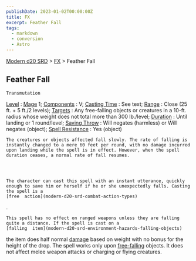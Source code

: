 ```yaml
---
publishDate: 2023-01-02T00:00:00Z
title: FX
excerpt: Feather Fall
tags:
  - markdown
  - conversion
  - Astro
---
```


[Modern d20 SRD](/#modernD20) > [FX](modern-d20-srd-fx-index) > Feather Fall

## Feather Fall




    Transmutation

[Level](modern-d20-srd-fx-level)
:
[Mage](modern-d20-srd-classes-advanced-mage)
1;
[Components](modern-d20-srd-fx-components)
: V;
[Casting Time](modern-d20-srd-fx-casting-time)
: See text;
[Range](modern-d20-srd-fx-range)
: Close (25 ft. + 5 ft./2 levels);
[Targets](modern-d20-srd-fx-target)
: Any free-falling objects or creatures in a 10-ft. radius whose weight does not total more than 300 lb./level;
[Duration](modern-d20-srd-fx-duration)
: Until landing or 1 round/level;
[Saving Throw](modern-d20-srd-basics-saving-throws)
: Will negates (harmless) or Will negates (object);
[Spell Resistance](modern-d20-srd-special-abilities-spell-resistance)
: Yes (object)

    The creatures or objects affected fall slowly. The rate of falling is instantly changed to a mere 60 feet per round, with no damage incurred upon landing while the spell is in effect. However, when the spell duration ceases, a normal rate of fall resumes.




    The character can cast this spell with an instant utterance, quickly enough to save him or herself if he or she unexpectedly falls. Casting the spell is a
    [free  action](modern-d20-srd-combat-action-types)
.

    This spell has no effect on ranged weapons unless they are falling quite a distance. If the spell is cast on a
    [falling  item](modern-d20-srd-environment-hazards-falling-objects)
the item does half normal
[damage](modern-d20-srd-combat-damage)
based on weight with no bonus for the height of the drop.
The spell works only upon
[free-falling](modern-d20-srd-environment-hazards-falling-objects)
objects. It does not affect melee weapon attacks or charging or flying creatures.
